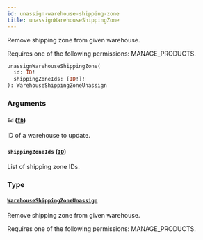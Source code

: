 ```yaml
---
id: unassign-warehouse-shipping-zone
title: unassignWarehouseShippingZone
---
```



Remove shipping zone from given warehouse. 

Requires one of the following permissions: MANAGE_PRODUCTS.

```graphql
unassignWarehouseShippingZone(
  id: ID!
  shippingZoneIds: [ID!]!
): WarehouseShippingZoneUnassign
```


### Arguments

#### `id` ([`ID`](../../../developer/api-reference/scalars/id))

ID of a warehouse to update.


#### `shippingZoneIds` ([`ID`](../../../developer/api-reference/scalars/id))

List of shipping zone IDs.


### Type

#### [`WarehouseShippingZoneUnassign`](../../../developer/api-reference/objects/warehouse-shipping-zone-unassign) 

Remove shipping zone from given warehouse. 

Requires one of the following permissions: MANAGE_PRODUCTS.




